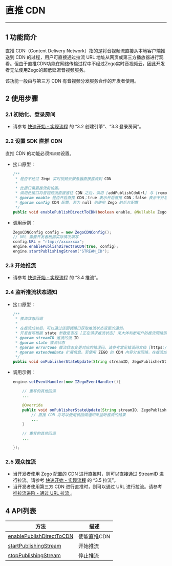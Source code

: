 # 直推 CDN

---

## 1 功能简介

直推 CDN（Content Delivery Network）指的是将音视频流直接从本地客户端推送到 CDN 的过程，用户可直接通过拉流 URL 地址从网页或第三方播放器进行观看。但由于直推CDN功能在网络传输过程中不经过Zego实时音视频云，因此开发者无法使用Zego的超低延迟音视频服务。  
  
该功能一般由与第三方 CDN 有音视频分发服务合作的开发者使用。

## 2 使用步骤

### 2.1 初始化、登录房间

- 请参考 [快速开始 - 实现流程](7679#3_2) 的 “3.2 创建引擎”、“3.3 登录房间”。


### 2.2 设置 SDK 直推 CDN

直推 CDN 的功能必须`推流前`设置。

- 接口原型：

    ```java
    /**
     * 是否不经过 Zego 实时视频云服务器直接推流到 CDN
     *
     * 此接口需要推流前设置。
     * 调用此接口将音视频流直接推往 CDN 之后，调用 [addPublishCdnUrl] 与 [removePublishCdnUrl] 动态转推至 CDN 不再生效，因为这两个接口是从 ZEGO 实时音视频云将音视频流转推或停止转推到 CDN，若直接音视频流直接推往 CDN 将无法通过 ZEGO 实时音视频云将音视频流再动态转推至 CDN。
     * @param enable 是否开启直推 CDN；true 表示开启直推 CDN；false 表示不开启直推 CDN；默认为 false
     * @param config CDN 配置，若为 null 则使用 Zego 的后台配置
     */
    public void enablePublishDirectToCDN(boolean enable, @Nullable ZegoCDNConfig config)
    ```

- 调用示例：

    ```java
    ZegoCDNConfig config = new ZegoCDNConfig();
    // URL 需要开发者根据实际情况填写
    config.URL = "rtmp://xxxxxxxx";
    engine.enablePublishDirectToCDN(true, config);
    engine.startPublishingStream("STREAM_ID");
    ```

### 2.3 开始推流

- 请参考 [快速开始 - 实现流程](7679#3_4) 的 “3.4 推流”。

### 2.4 监听推流状态通知

- 接口原型：

    ```java
    /**
     * 推流状态回调
     *
     * 在推流成功后，可以通过该回调接口获取推流状态变更的通知。
     * 开发者可根据 state 参数是否在 [正在请求推流状态] 来大体判断用户的推流网络情况。
     * @param streamID 推流的流 ID
     * @param state 推流状态
     * @param errorCode 推流状态变更对应的错误码。请参考常见错误码文档 [https://doc-zh.zego.im/zh/4378.html]
     * @param extendedData 扩展信息。若使用 ZEGO 的 CDN 内容分发网络，在推流成功后，该参数的内容的键为 flv_url_list，rtmp_url_list，hls_url_list。这些对应 flv、rtmp、hls协议的拉流url。若是未使用 ZEGO 的 CDN，不需关注该参数。
     */
    public void onPublisherStateUpdate(String streamID, ZegoPublisherState state, int errorCode, JSONObject extendedData)
    ```

- 调用示例：

    ```java
    engine.setEventHandler(new IZegoEventHandler(){

        // 重写的其他回调
        ...

        @Override
        public void onPublisherStateUpdate(String streamID, ZegoPublisherState state, int errorCode, JSONObject extendedData){
            // 直推 CDN 亦可以使用该回调通知来监听推流的结果
            ...
        }

        // 重写的其他回调
        ...

    });
    ```

### 2.5 观众拉流

- 当开发者使用 Zego 配置的 CDN 进行直推时，则可以直接通过 StreamID 进行拉流。请参考 [快速开始 - 实现流程](7679#3_5) 的 “3.5 拉流”。
- 当开发者使用第三方 CDN 进行直推时，则可以通过 URL 进行拉流。请参考 [推拉流进阶 - 通过 URL 拉流 ](#7684)。

## 4 API列表

| 方法 | 描述 |
|-------|--------|
| [enablePublishDirectToCDN ](/zh/api?doc=Express_Video_SDK_API~Java_linux~class~im-zego-zegoexpress-zego-express-engine#enable-publish-direct-to-cdn) | 使能直推CDN |
| [startPublishingStream ](/zh/api?doc=Express_Video_SDK_API~Java_linux~class~im-zego-zegoexpress-zego-express-engine#start-publishing-stream) | 开始推流 |
| [stopPublishingStream ](/zh/api?doc=Express_Video_SDK_API~Java_linux~class~im-zego-zegoexpress-zego-express-engine#stop-publishing-stream) | 停止推流 |
